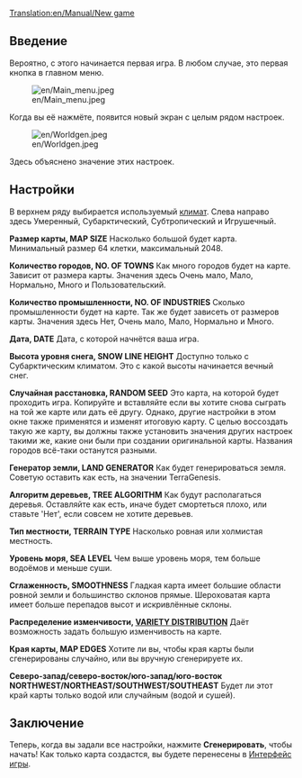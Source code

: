 [[Translation:en/Manual/New game]]
{{ru/Необходимо сделать|сменить картинки, поправить ссылки после перевода соответствующих страниц}}

== Введение ==
Вероятно, с этого начинается первая игра. В любом случае, это первая кнопка в главном меню.

[[File:en/Main menu.jpeg]]

Когда вы её нажмёте, появится новый экран с целым рядом настроек.

[[File:en/Worldgen.jpeg]]

Здесь объяснено значение этих настроек.

== Настройки ==

В верхнем ряду выбирается используемый [[ru/Manual/Климат|климат]]. Слева направо здесь Умеренный, Субарктический, Субтропический и Игрушечный.

'''Размер карты, MAP SIZE'''
Насколько большой будет карта. Минимальный размер 64 клетки, максимальный 2048.

'''Количество городов, NO. OF TOWNS'''
Как много городов будет на карте. Зависит от размера карты. Значения здесь Очень мало, Мало, Нормально, Много и Пользовательский.

'''Количество промышленности, NO. OF INDUSTRIES'''
Сколько промышленности будет на карте. Так же будет зависеть от размеров карты. Значения здесь Нет, Очень мало, Мало, Нормально и Много.

'''Дата, DATE'''
Дата, с которой начнётся ваша игра.

'''Высота уровня снега, SNOW LINE HEIGHT'''
Доступно только с Субарктическим климатом. Это с какой высоты начинается вечный снег.

'''Случайная расстановка, RANDOM SEED'''
Это карта, на которой будет проходить игра. Копируйте и вставляйте если вы хотите снова сыграть на той же карте или дать её другу. Однако, другие настройки в этом окне также применятся и изменят итоговую карту. С целью воссоздать такую же карту, вы должны также установить значения других настроек такими же, какие они были при создании оригинальной карты. Названия городов всё-таки останутся разными.

'''Генератор земли, LAND GENERATOR'''
Как будет генерироваться земля. Советую оставить как есть, на значении TerraGenesis.

'''Алгоритм деревьев, TREE ALGORITHM'''
Как будут располагаться деревья. Оставляйте как есть, иначе будет смортеться плохо, или ставьте 'Нет', если совсем не хотите деревьев.

'''Тип местности, TERRAIN TYPE'''
Насколько ровная или холмистая местность.

'''Уровень моря, SEA LEVEL'''
Чем выше уровень моря, тем больше водоёмов и меньше суши.

'''Сглаженность, SMOOTHNESS'''
Гладкая карта имеет большие области ровной земли и большинство склонов прямые. Шероховатая карта имеет больше перепадов высот и искривлённые склоны.

'''Распределение изменчивости, [[en/Manual/Variety distribution|VARIETY DISTRIBUTION]]'''
Даёт возможность задать большую изменчивость на карте.

'''Края карты, MAP EDGES'''
Хотите ли вы, чтобы края карты были сгенерированы случайно, или вы вручную сгенерируете их.

'''Северо-запад/северо-восток/юго-запад/юго-восток NORTHWEST/NORTHEAST/SOUTHWEST/SOUTHEAST'''
Будет ли этот край карты только водой или случайным (водой и сушей).

== Заключение ==
Теперь, когда вы задали все настройки, нажмите '''Сгенерировать''', чтобы начать! Как только карта создастся, вы будете перенесены в [[ru/Manual/Интерфейс игры|Интерфейс игры]].